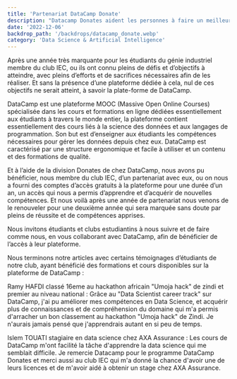 ```yaml
---
title: 'Partenariat DataCamp Donate'
description: "Datacamp Donates aident les personnes à faire un meilleur usage des données. Nos apprenants acquièrent des compétences en matière de science des données en ligne tout en apprenant auprès des meilleurs expert du domaine Restez chez vous, et apprenez la science des données !"
date: '2022-12-06'
backdrop_path: '/backdrops/datacamp_donate.webp'
category: 'Data Science & Artificial Intelligence'
---
```


Après une année très marquante pour les étudiants du génie industriel membre du club IEC, ou ils ont connu pleins de défis et d’objectifs à atteindre, avec pleins d’efforts et de sacrifices nécessaires afin de les réaliser. Et sans la présence d’une plateforme dédiée à cela, nul de ces objectifs ne serait atteint, à savoir la plate-forme de DataCamp.

DataCamp est une plateforme MOOC (Massive Open Online Courses) spécialisée dans les cours et formations en ligne dédiées essentiellement aux étudiants à travers le monde entier, la plateforme contient essentiellement des cours liés à la science des données et aux langages de programmation. Son but est d’enseigner aux étudiants les compétences nécessaires pour gérer les données depuis chez eux.
DataCamp est caractérisé par une structure ergonomique et facile à utiliser et un contenu et des formations de qualité.

Et à l’aide de la division Donates de chez DataCamp, nous avons pu bénéficier, nous membre du club IEC, d’un partenariat avec eux, ou on nous a fourni des comptes d’accès gratuits à la plateforme pour une durée d’un an, un accès qui nous a permis d’apprendre et d’acquérir de nouvelles compétences.
Et nous voilà après une année de partenariat nous venons de le renouveler pour une deuxième année qui sera marquée sans doute par pleins de réussite et de compétences apprises.

Nous invitons étudiants et clubs estudiantins à nous suivre et de faire comme nous, en vous collaborant avec DataCamp, afin de bénéficier de l’accès à leur plateforme.

Nous terminons notre articles avec certains témoignages d’étudiants de notre club, ayant bénéficié des formations et cours disponibles sur la plateforme de DataCamp : 

Ramy HAFDI classé 16eme au hackathon africain "Umoja hack" de zindi et premier au niveau national : 
Grâce au "Data Scientist career track" sur DataCamp, j'ai pu améliorer mes compétences en Data Science, et acquérir plus de connaissances et de compréhension du domaine qui m'a permis d'arracher un bon classement au hackathon "Umoja hack" de Zindi. Je n'aurais jamais pensé que j'apprendrais autant en si peu de temps. 

Islem TOUATI stagiaire en data science chez AXA Assurance : 
Les cours de DataCamp m'ont facilité la tâche d'apprendre la data science qui me semblait difficile. Je remercie Datacamp pour le programme DataCamp Donates et merci aussi au club IEC qui m'a donné la chance d'avoir une de leurs licences et de m'avoir aidé à obtenir un stage chez AXA Assurance.
